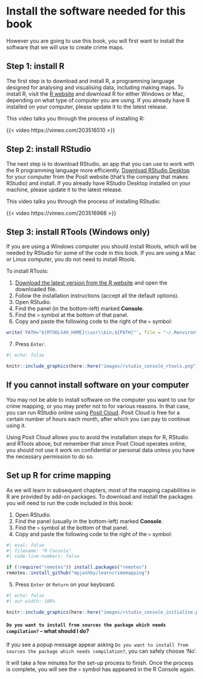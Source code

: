# Install the software needed for this book {.unnumbered}

::: {.abstract}
However you are going to use this book, you will first want to install the software that we
will use to create crime maps.
:::


## Step 1: install R

The first step is to download and install R, a programming language designed for analysing and visualising data, including making maps. To install R, visit the [R website](https://cran.r-project.org/) and download R for either Windows or Mac, depending on what type of computer you are using. If you already have R installed on your computer, please update it to the latest release.

This video talks you through the process of installing R:

{{< video https://vimeo.com/203516510 >}}



## Step 2: install RStudio

The next step is to download RStudio, an app that you can use to work with the R programming language more efficiently. [Download RStudio Desktop](https://posit.co/download/rstudio-desktop/) for your computer from the Posit website (that's the company that makes RStudio) and install. If you already have RStudio Desktop installed on your machine, please update it to the latest release.

This video talks you through the process of installing RStudio:

{{< video https://vimeo.com/203516968 >}}



## Step 3: install RTools (Windows only)

If you are using a Windows computer you should install Rtools, which will be needed by RStudio for some of the code in this book. If you are using a Mac or Linux computer, you do not need to install Rtools.

To install RTools: 

  1. [Download the latest version from the R website](https://cran.r-project.org/bin/windows/Rtools/rtools40.html) and open the downloaded file.
  2. Follow the installation instructions (accept all the default options).
  3. Open RStudio.
  4. Find the panel (in the bottom-left) marked **Console**.
  5. Find the `>` symbol at the bottom of that panel.
  6. Copy and paste the following code to the right of the `>` symbol:

```r
write('PATH="${RTOOLS40_HOME}\\usr\\bin;${PATH}"', file = "~/.Renviron", append = TRUE)
```

  7. Press `Enter`.

```r
#| echo: false

knitr::include_graphics(here::here("images/rstudio_console_rtools.png"))
```



## If you cannot install software on your computer

You may not be able to install software on the computer you want to use for crime mapping, or you may prefer not to for various reasons. In that case, you can run RStudio online using [Posit Cloud](https://posit.cloud/). Posit Cloud is free for a certain number of hours each month, after which you can pay to continue using it.

Using Posit Cloud allows you to avoid the installation steps for R, RStudio and RTools above, but remember that since Posit Cloud operates online, you should not use it work on confidential or personal data unless you have the necessary permission to do so.


## Set up R for crime mapping

As we will learn in subsequent chapters, most of the mapping capabilities in R are provided by add-on packages. To download and install the packages you will need to run the code included in this book:

  1. Open RStudio. 
  2. Find the panel (usually in the bottom-left) marked **Console**.
  3. Find the `>` symbol at the bottom of that panel.
  4. Copy and paste the following code to the right of the `>` symbol:

```r
#| eval: false
#| filename: "R Console"
#| code-line-numbers: false

if (!require("remotes")) install.packages("remotes")
remotes::install_github("mpjashby/learncrimemapping")
```

  5. Press `Enter` or `Return` on your keyboard.
  
```r
#| echo: false
#| out-width: 100%

knitr::include_graphics(here::here("images/rstudio_console_initialise.png"))
```


::: {.callout-tip collapse="true"}
#### `Do you want to install from sources the package which needs compilation?` -- what should I do?

If you see a popup message appear asking `Do you want to install from sources the package which needs compilation?`, you can safely choose 'No'.
:::


::: {.callout-important}
It will take a few minutes for the set-up process to finish. Once the process is complete, you will see the `>` symbol has appeared in the R Console again.
:::

